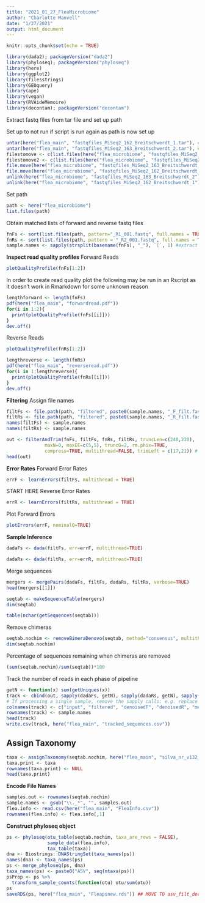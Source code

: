 ---
title: "2021_01_27_FleaMicrobiome"
author: "Charlotte Manvell"
date: "1/27/2021"
output: html_document
---

```{r setup, include=FALSE}
knitr::opts_chunk$set(echo = TRUE)
```


```{r load packages, warning=FALSE}
library(dada2); packageVersion("dada2")
library(phyloseq); packageVersion("phyloseq")
library(here)
library(ggplot2)
library(filesstrings)
library(GEOquery)
library(ape)
library(vegan)
library(RVAideMemoire)
library(decontam); packageVersion("decontam")
```
Extract fastq files from tar file and set up path 

Set up to not run if script is run again as path is now set up
```{r, eval = FALSE}
untar(here("flea_main", "fastqfiles_MiSeq2_162_Breitschwerdt_1.tar"), exdir = here("flea_microbiome"))
untar(here("flea_main", "fastqfiles_MiSeq2_163_Breitschwerdt_2.tar"), exdir = here("flea_microbiome"))
filestomove <- c(list.files(here("flea_microbiome", "fastqfiles_MiSeq2_163_Breitschwerdt_2")))
filestomove2 <- c(list.files(here("flea_microbiome", "fastqfiles_MiSeq2_162_Breitschwerdt_1")))
file.move(here("flea_microbiome", "fastqfiles_MiSeq2_163_Breitschwerdt_2", filestomove), here("flea_microbiome"), overwrite = TRUE)
file.move(here("flea_microbiome", "fastqfiles_MiSeq2_162_Breitschwerdt_1", filestomove2), here("flea_microbiome"), overwrite = TRUE)
unlink(here("flea_microbiome", "fastqfiles_MiSeq2_163_Breitschwerdt_2"), recursive = TRUE)
unlink(here("flea_microbiome", "fastqfiles_MiSeq2_162_Breitschwerdt_1"), recursive = TRUE)
```
Set path 
```{r}
path <- here("flea_microbiome")
list.files(path)
```
Obtain matched lists of forward and reverse fastq files 
```{r}
fnFs <- sort(list.files(path, pattern="_R1_001.fastq", full.names = TRUE)) #sort forward sequences
fnRs <- sort(list.files(path, pattern = "_R2_001.fastq", full.names = TRUE)) #sort reverse sequences
sample.names <- sapply(strsplit(basename(fnFs), "_"), `[`, 1) #extract sample names
```

**Inspect read quality profiles**
Forward Reads
```{r}
plotQualityProfile(fnFs[1:2])
```
In order to create read quality plot the following may be run in an Rscript as it doesn't work in Rmarkdown for some unknown reason 
```{r, eval = FALSE}
lengthforward <- length(fnFs)
pdf(here("flea_main", "forwardread.pdf"))
for(i in 1:2){
  print(plotQualityProfile(fnFs[[i]]))
}
dev.off()
```


Reverse Reads
```{r}
plotQualityProfile(fnRs[1:2])
```
```{r, eval = FALSE}
lengthreverse <- length(fnRs)
pdf(here("flea_main", "reverseread.pdf"))
for(i in 1:lengthreverse){
  print(plotQualityProfile(fnRs[[i]]))
}
dev.off()
```
**Filtering**
Assign file names
```{r}
filtFs <- file.path(path, "filtered", paste0(sample.names, "_F_filt.fastq.gz"))
filtRs <- file.path(path, "filtered", paste0(sample.names, "_R_filt.fastq.gz"))
names(filtFs) <- sample.names
names(filtRs) <- sample.names
```

```{r}
out <- filterAndTrim(fnFs, filtFs, fnRs, filtRs, truncLen=c(240,220),
              maxN=0, maxEE=c(5,5), truncQ=2, rm.phix=TRUE,
              compress=TRUE, multithread=FALSE, trimLeft = c(17,21)) # On Windows set multithread=FALSE
head(out)
```
**Error Rates**
Forward Error Rates
```{r}
errF <- learnErrors(filtFs, multithread = TRUE)
```
START HERE
Reverse Error Rates
```{r}
errR <- learnErrors(filtRs, multithread = TRUE)
```
Plot Forward Errors
```{r}
plotErrors(errF, nominalQ=TRUE)
```

**Sample Inference**

```{r}
dadaFs <- dada(filtFs, err=errF, multithread=TRUE)
```
```{r}
dadaRs <- dada(filtRs, err=errR, multithread=TRUE)
```
Merge sequences 
```{r}
mergers <- mergePairs(dadaFs, filtFs, dadaRs, filtRs, verbose=TRUE)
head(mergers[[1]])
```

```{r}
seqtab <- makeSequenceTable(mergers)
dim(seqtab)
```

```{r}
table(nchar(getSequences(seqtab)))
```
Remove chimeras 
```{r}
seqtab.nochim <- removeBimeraDenovo(seqtab, method="consensus", multithread=TRUE, verbose=TRUE)
dim(seqtab.nochim)
```
Percentage of sequences remaining when chimeras are removed
```{r}
(sum(seqtab.nochim)/sum(seqtab))*100
```
Track the number of reads in each phase of pipeline
```{r}
getN <- function(x) sum(getUniques(x))
track <- cbind(out, sapply(dadaFs, getN), sapply(dadaRs, getN), sapply(mergers, getN), rowSums(seqtab.nochim))
# If processing a single sample, remove the sapply calls: e.g. replace sapply(dadaFs, getN) with getN(dadaFs)
colnames(track) <- c("input", "filtered", "denoisedF", "denoisedR", "merged", "nonchim")
rownames(track) <- sample.names
head(track)
write.csv(track, here("flea_main", "tracked_sequences.csv"))
```
## Assign Taxonomy 
```{r}
taxa <- assignTaxonomy(seqtab.nochim, here("flea_main", "silva_nr_v132_train_set.fa.gz"), multithread = TRUE)
taxa.print <- taxa
rownames(taxa.print) <- NULL
head(taxa.print)
```

**Encode File Names**
```{r}
samples.out <- rownames(seqtab.nochim)
sample.names <- gsub("\\._*", "", samples.out)
flea.info <- read.csv(here("flea_main", "FleaInfo.csv"))
rownames(flea.info) <- flea.info[,1]
```

**Construct phyloseq object**
```{r}
ps <- phyloseq(otu_table(seqtab.nochim, taxa_are_rows = FALSE),
               sample_data(flea.info),
               tax_table(taxa))
dna <- Biostrings::DNAStringSet(taxa_names(ps))
names(dna) <- taxa_names(ps)
ps <- merge_phyloseq(ps, dna)
taxa_names(ps) <- paste0("ASV", seq(ntaxa(ps)))
psProp <- ps %>%
  transform_sample_counts(function(otu) otu/sum(otu))
ps 
saveRDS(ps, here("flea_main", "Fleapsnew.rds")) ## MOVE TO asv_filt_decontam
```


